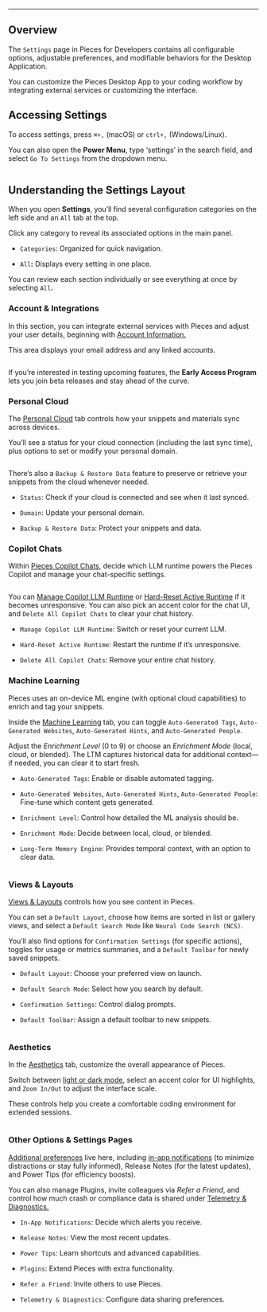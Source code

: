 ***

## Overview

The `Settings` page in Pieces for Developers contains all configurable options, adjustable preferences, and modifiable behaviors for the Desktop Application.

You can customize the Pieces Desktop App to your coding workflow by integrating external services or customizing the interface.

## Accessing Settings

To access settings, press `⌘+,` (macOS) or `ctrl+,` (Windows/Linux).

You can also open the **Power Menu**, type ‘settings’ in the search field, and select `Go To Settings` from the dropdown menu.

<Image src="https://storage.googleapis.com/hashnode_product_documentation_assets/desktop_app_assets/settings_with_mcp_update/navigation_then_settings/all_settings.png" alt="" align="center" fullwidth="false" />

## Understanding the Settings Layout

When you open **Settings**, you’ll find several configuration categories on the left side and an `All` tab at the top.

Click any category to reveal its associated options in the main panel.

* `Categories`: Organized for quick navigation.

* `All`**:** Displays every setting in one place.

You can review each section individually or see everything at once by selecting `All`**.**

### Account & Integrations

In this section, you can integrate external services with Pieces and adjust your user details, beginning with [Account Information.](https://docs.pieces.app/products/desktop/configuration/account-and-cloud#account-management)

This area displays your email address and any linked accounts.

<Image src="https://storage.googleapis.com/hashnode_product_documentation_assets/desktop_app_assets/settings_with_mcp_update/navigation_then_settings/account_and_cloud.png" alt="" align="center" fullwidth="false" />

If you’re interested in testing upcoming features, the **Early Access Program** lets you join beta releases and stay ahead of the curve.

### Personal Cloud

The [Personal Cloud](https://docs.pieces.app/products/desktop/configuration/account-and-cloud#disconnecting-personal-cloud) tab controls how your snippets and materials sync across devices.

You’ll see a status for your cloud connection (including the last sync time), plus options to set or modify your personal domain.

<Image src="https://storage.googleapis.com/hashnode_product_documentation_assets/desktop_app_assets/settings_with_mcp_update/navigation_then_settings/personal_cloud.png" alt="" align="center" fullwidth="false" />

There’s also a `Backup & Restore Data` feature to preserve or retrieve your snippets from the cloud whenever needed.

* `Status`: Check if your cloud is connected and see when it last synced.

* `Domain`: Update your personal domain.

* `Backup & Restore Data`: Protect your snippets and data.

### Copilot Chats

Within [Pieces Copilot Chats](https://docs.pieces.app/products/desktop/configuration/copilot-and-machine-learning#copilot-chats), decide which LLM runtime powers the Pieces Copilot and manage your chat-specific settings.

<Image src="https://storage.googleapis.com/hashnode_product_documentation_assets/desktop_app_assets/settings_with_mcp_update/navigation_then_settings/copilot_chats.png" alt="" align="center" fullwidth="false" />

You can [Manage Copilot LLM Runtime](https://docs.pieces.app/products/desktop/configuration/copilot-and-machine-learning#manage-llm-runtime) or [Hard-Reset Active Runtime](https://docs.pieces.app/products/desktop/configuration/copilot-and-machine-learning#reset-active-runtime) if it becomes unresponsive. You can also pick an accent color for the chat UI, and `Delete All Copilot Chats` to clear your chat history.

* `Manage Copilot LLM Runtime`: Switch or reset your current LLM.

* `Hard-Reset Active Runtime`: Restart the runtime if it’s unresponsive.

* `Delete All Copilot Chats`: Remove your entire chat history.

### Machine Learning

Pieces uses an on-device ML engine (with optional cloud capabilities) to enrich and tag your snippets.

Inside the [Machine Learning](https://docs.pieces.app/products/desktop/configuration/copilot-and-machine-learning#machine-learning) tab, you can toggle `Auto-Generated Tags`, `Auto-Generated Websites`, `Auto-Generated Hints`, and `Auto-Generated People`.

Adjust the *Enrichment Level* (0 to 9) or choose an *Enrichment Mode* (local, cloud, or blended). The LTM captures historical data for additional context—if needed, you can clear it to start fresh.

* `Auto-Generated Tags`: Enable or disable automated tagging.

* `Auto-Generated Websites`, `Auto-Generated Hints`, `Auto-Generated People`: Fine-tune which content gets generated.

* `Enrichment Level`: Control how detailed the ML analysis should be.

* `Enrichment Mode`: Decide between local, cloud, or blended.

* `Long-Term Memory Engine`: Provides temporal context, with an option to clear data.

<Image src="https://storage.googleapis.com/hashnode_product_documentation_assets/desktop_app_assets/settings_with_mcp_update/navigation_then_settings/machine_learning.png" alt="" align="center" fullwidth="false" />

### Views & Layouts

[Views & Layouts](https://docs.pieces.app/products/desktop/configuration/aesthetics-layout#adjusting-layout) controls how you see content in Pieces.

You can set a `Default Layout`, choose how items are sorted in list or gallery views, and select a `Default Search Mode` like `Neural Code Search (NCS)`.

You’ll also find options for `Confirmation Settings` (for specific actions), toggles for usage or metrics summaries, and a `Default Toolbar` for newly saved snippets.

* `Default Layout`: Choose your preferred view on launch.

* `Default Search Mode`: Select how you search by default.

* `Confirmation Settings`: Control dialog prompts.

* `Default Toolbar`: Assign a default toolbar to new snippets.

<Image src="https://storage.googleapis.com/hashnode_product_documentation_assets/desktop_app_assets/settings_with_mcp_update/navigation_then_settings/views_and_layouts.png" alt="" align="center" fullwidth="false" />

### Aesthetics

In the [Aesthetics](https://docs.pieces.app/products/desktop/configuration/aesthetics-layout) tab, customize the overall appearance of Pieces.

Switch between [light or dark mode](https://docs.pieces.app/products/desktop/configuration/aesthetics-layout#dark--light-mode), select an accent color for UI highlights, and `Zoom In/Out` to adjust the interface scale.

These controls help you create a comfortable coding environment for extended sessions.

<Image src="https://storage.googleapis.com/hashnode_product_documentation_assets/desktop_app_assets/settings_with_mcp_update/navigation_then_settings/aesthetics_view.png" alt="" align="center" fullwidth="false" />

### Other Options & Settings Pages

[Additional preferences](https://docs.pieces.app/products/desktop/configuration/additional-settings) live here, including [in-app notifications](https://docs.pieces.app/products/desktop/configuration/additional-settings#notification-preferences) (to minimize distractions or stay fully informed), Release Notes (for the latest updates), and Power Tips (for efficiency boosts).

You can also manage Plugins, invite colleagues via *Refer a Friend*, and control how much crash or compliance data is shared under [Telemetry & Diagnostics.](https://docs.pieces.app/products/desktop/configuration/additional-settings#telemetry--diagnostics)

* `In-App Notifications`: Decide which alerts you receive.

* `Release Notes`: View the most recent updates.

* `Power Tips`: Learn shortcuts and advanced capabilities.

* `Plugins`: Extend Pieces with extra functionality.

* `Refer a Friend`: Invite others to use Pieces.

* `Telemetry & Diagnostics`: Configure data sharing preferences.

<Image src="https://storage.googleapis.com/hashnode_product_documentation_assets/desktop_app_assets/settings_with_mcp_update/navigation_then_settings/telemetry.png" alt="" align="center" fullwidth="false" />

